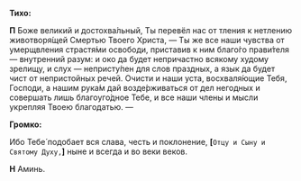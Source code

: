 **Тихо:**

**П** Боже великий и достохва́льный, Ты перевёл нас от тления к нетлению животворя́щей Смертью Твоего Христа, — Ты же все наши чувства от умерщвления страстя́ми освободи, приставив к ним благо́го прави́теля — внутренний разум: и око да будет непричастно всякому худому зрелищу, и слух — непристу́пен для слов праздных, а язык да будет чист от непристойных речей. Очисти и наши уста, восхваля́ющие Тебя, Господи, а нашим рука́м дай возде́рживаться от дел негодных и совершать лишь благоуго́дное Тебе, и все наши члены и мысли укрепляя Твоею благодатью. —

**Громко:**

Ибо Тебе́ подобает вся слава, честь и поклонение, **[**`Отцу и Сыну и Святому Духу,`**]** ныне и всегда и во веки веков.

**Н** Аминь.
